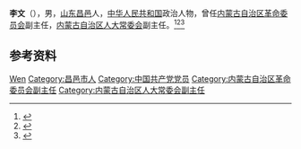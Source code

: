 {{Otheruses|other=名为李文的其他人物|李文}}

'''李文'''（{{bd|1919年|}}），男，[[山东|山东]][[昌邑|昌邑]]人，[[中华人民共和国|中华人民共和国]]政治人物，曾任[[内蒙古自治区革命委员会|内蒙古自治区革命委员会]]副主任，[[内蒙古自治区人大常委会|内蒙古自治区人大常委会]]副主任。<ref>{{cite book|title=中囯人名大辞典·当代人物卷|author=廖盖隆等编|year=1990|publisher=上海辞书出版社|location=上海|page=}}</ref><ref>{{Cite book|title=中国共产党名人录|author=于俊道主编|publisher=四川人民出版社|year=1997|isbn=|location=成都|pages=}}</ref><ref>{{Cite book|title=中华人民共和国职官志|author=何虎生, 李耀东, 向常福主编|publisher=中国社会出版社|year=2003|isbn=9787800883934|location=北京|pages=}}</ref>

== 参考资料 ==
{{reflist}}

{{中国人物小作品}}

{{Authority control}}
{{DEFAULTSORT:Li李}}
[[Category:李姓|Wen]]
[[Category:昌邑市人|Category:昌邑市人]]
[[Category:中国共产党党员|Category:中国共产党党员]]
[[Category:内蒙古自治区革命委员会副主任|Category:内蒙古自治区革命委员会副主任]]
[[Category:内蒙古自治区人大常委会副主任|Category:内蒙古自治区人大常委会副主任]]